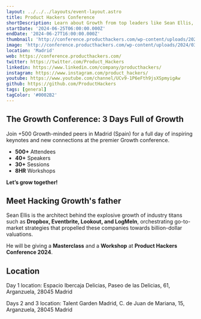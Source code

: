 ```yaml
---
layout: ../../../layouts/event-layout.astro
title: Product Hackers Conference
shortDescription: Learn about Growth from top leaders like Sean Ellis, Yara Paoli or Tomás Pueyo. 25th-27th, June 2024, Madrid.
startDate: '2024-06-25T06:00:00.000Z'
endDate: '2024-06-27T16:00:00.000Z'
thumbnail: 'http://conference.producthackers.com/wp-content/uploads/2024/03/Product-Hackers-Conference-red.png'
image: 'http://conference.producthackers.com/wp-content/uploads/2024/03/Product-Hackers-Conference-red.png'
location: 'Madrid'
web: https://conference.producthackers.com/
twitter: https://twitter.com/Product_Hackers
linkedin: https://www.linkedin.com/company/producthackers/
instagram: https://www.instagram.com/product_hackers/
youtube: https://www.youtube.com/channel/UCv9-1P6eFth9jsXSpmyigAw
github: https://github.com/ProductHackers
tags: [general]
tagColor: '#0002B2'
---
```



## The Growth Conference: 3 Days Full of Growth

Join +500 Growth-minded peers in Madrid (Spain) for a full day of inspiring keynotes and new connections at the premier Growth conference.

- **500+** Attendees
- **40+** Speakers
- **30+** Sessions
- **8HR** Workshops

**Let’s grow together!**

## Meet Hacking Growth's father

Sean Ellis is the architect behind the explosive growth of industry titans such as **Dropbox, Eventbrite, Lookout, and LogMeIn**, orchestrating go-to-market strategies that propelled these companies towards billion-dollar valuations.

He will be giving a **Masterclass** and a **Workshop** at **Product Hackers Conference 2024**.

## Location

Day 1 location: Espacio Ibercaja Delicias, Paseo de las Delicias, 61, Arganzuela, 28045 Madrid

<GoogleMap
  src="https://www.google.com/maps/embed?pb=!1m18!1m12!1m3!1d3038.4663326769682!2d-3.6926508232315376!3d40.398518956746344!2m3!1f0!2f0!3f0!3m2!1i1024!2i768!4f13.1!3m3!1m2!1s0xd4227820371f087%3A0xf7c9d4b923f3ef76!2sEspacio%20Ibercaja%20Delicias!5e0!3m2!1ses!2ses!4v1718085484078!5m2!1ses!2ses"
  ariaLabel="Espacio Ibercaja Delicias, Paseo de las Delicias, 61, Arganzuela, 28045 Madrid"
/>

Days 2 and 3 location: Talent Garden Madrid, C. de Juan de Mariana, 15, Arganzuela, 28045 Madrid

<GoogleMap
  src="https://www.google.com/maps/embed?pb=!1m18!1m12!1m3!1d6076.949722366562!2d-3.6912150082547552!3d40.39832998313468!2m3!1f0!2f0!3f0!3m2!1i1024!2i768!4f13.1!3m3!1m2!1s0xd422706bff431ad%3A0xe1297343074f52c0!2sTalent%20Garden%20Madrid!5e0!3m2!1ses!2ses!4v1718085579165!5m2!1ses!2ses"
  ariaLabel="Talent Garden Madrid, C. de Juan de Mariana, 15, Arganzuela, 28045 Madrid"
/>

